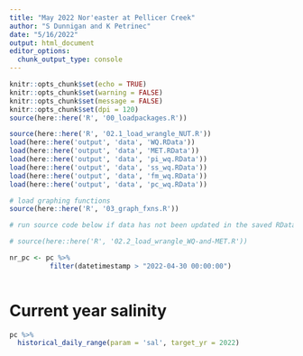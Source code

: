 ```yaml
---
title: "May 2022 Nor'easter at Pellicer Creek"
author: "S Dunnigan and K Petrinec"
date: "5/16/2022"
output: html_document
editor_options: 
  chunk_output_type: console
---
```


```r
knitr::opts_chunk$set(echo = TRUE)
knitr::opts_chunk$set(warning = FALSE)
knitr::opts_chunk$set(message = FALSE)
knitr::opts_chunk$set(dpi = 120)
source(here::here('R', '00_loadpackages.R'))
```

```r
source(here::here('R', '02.1_load_wrangle_NUT.R'))
load(here::here('output', 'data', 'WQ.RData'))
load(here::here('output', 'data', 'MET.RData'))
load(here::here('output', 'data', 'pi_wq.RData'))
load(here::here('output', 'data', 'ss_wq.RData'))
load(here::here('output', 'data', 'fm_wq.RData'))
load(here::here('output', 'data', 'pc_wq.RData'))

# load graphing functions
source(here::here('R', '03_graph_fxns.R'))

# run source code below if data has not been updated in the saved RData files

# source(here::here('R', '02.2_load_wrangle_WQ-and-MET.R'))

```

```r
nr_pc <- pc %>% 
          filter(datetimestamp > "2022-04-30 00:00:00")
  

```

# Current year salinity

```r
pc %>%
  historical_daily_range(param = 'sal', target_yr = 2022)
```